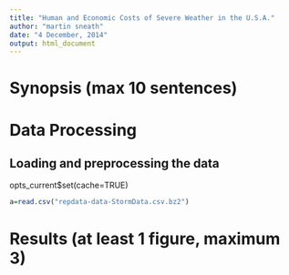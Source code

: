 ```yaml
---
title: "Human and Economic Costs of Severe Weather in the U.S.A."
author: "martin sneath"
date: "4 December, 2014"
output: html_document
---
```

# Synopsis (max 10 sentences)
# Data Processing
## Loading and preprocessing the data
opts_current$set(cache=TRUE)
```r

a=read.csv("repdata-data-StormData.csv.bz2")
```
# Results (at least 1 figure, maximum 3)